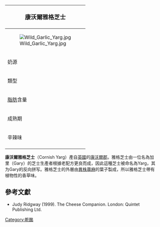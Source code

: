 {{noteTA
|G1=Food
|1=zh-cn:蓝纹奶酪;zh-hant:藍乾酪;zh-hk:藍芝士;zh-tw:藍起司;zh-mo:藍芝士;
|2=zh:康沃爾;zh-hant:康沃爾;zh-tw:康瓦爾;
}}
{| class="infobox bordered" style="align: right; width: 20em; font-size: 90%; text-align: left; float: right;" cellpadding="3"
|-
! colspan=2 bgcolor="#FFCCAA" style="font-size: 120%; text-align: center;" |'''康沃爾雅格芝士'''
|-----
| colspan=2 |[[File:Wild_Garlic_Yarg.jpg|center]]
|-----
| 奶源|| [[牛奶|牛奶]]
|-----
| 類型 ||硬質
|-----
| [[脂肪|脂肪]]含量 || 57%
|-----
| 成熟期 || 6-8個星期
|-----
| 辛辣味 ||溫和
|-
|}

'''康沃爾雅格芝士'''（Cornish Yarg）產自[[英國|英國]]的[[康沃爾郡|康沃爾郡]]。雅格芝士由一位名為加里（Gary）的芝士生產者根據老配方更良而成，因此這種芝士被命名為Yarg，其为Gary的反向拼写。雅格芝士的外層由[[異株蕁麻|異株蕁麻]]的葉子製成，所以雅格芝士帶有植物性的香草味。

== 參考文獻 ==
* Judy Ridgway (1999). The Cheese Companion. London: Quintet Publishing Ltd.

[[Category:乾酪|Category:乾酪]]